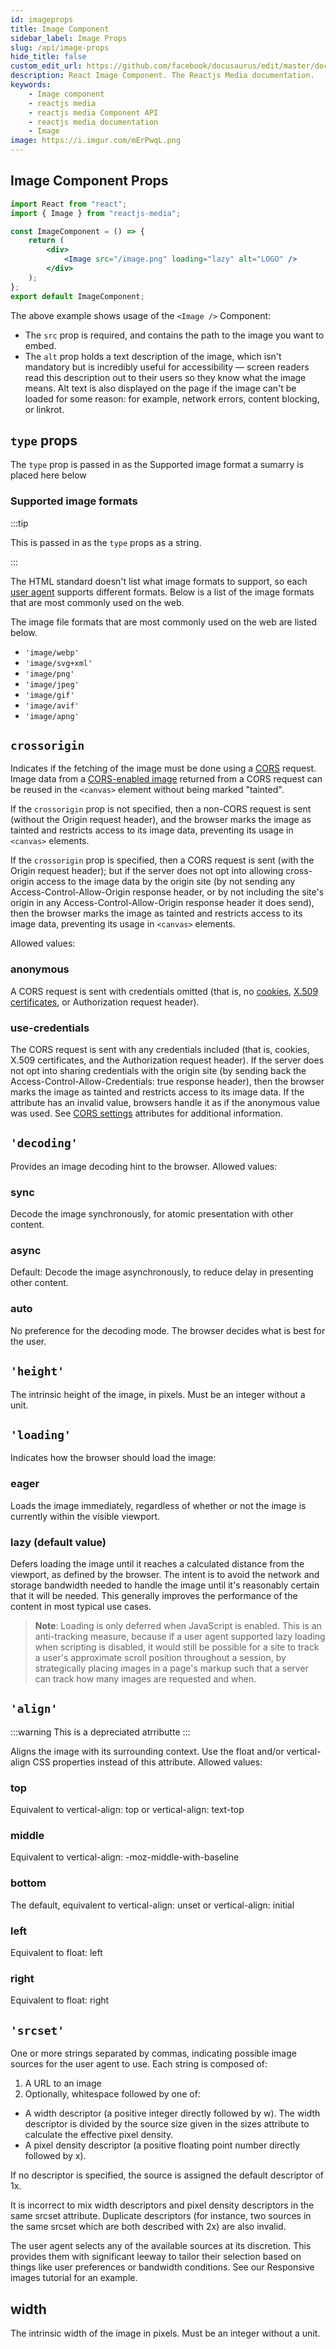 ```yaml
---
id: imageprops
title: Image Component
sidebar_label: Image Props
slug: /api/image-props
hide_title: false
custom_edit_url: https://github.com/facebook/docusaurus/edit/master/docs/api-doc-markdown.md
description: React Image Component. The Reactjs Media documentation.
keywords:
    - Image component
    - reactjs media
    - reactjs media Component API
    - reactjs media documentation
    - Image
image: https://i.imgur.com/mErPwqL.png
---
```


## Image Component Props

```jsx live
import React from "react";
import { Image } from "reactjs-media";

const ImageComponent = () => {
	return (
		<div>
			<Image src="/image.png" loading="lazy" alt="LOGO" />
		</div>
	);
};
export default ImageComponent;
```

The above example shows usage of the `<Image />` Component:

-   The `src` prop is required, and contains the path to the image you want to embed.
-   The `alt` prop holds a text description of the image, which isn't mandatory but is incredibly useful for accessibility — screen readers read this description out to their users so they know what the image means. Alt text is also displayed on the page if the image can't be loaded for some reason: for example, network errors, content blocking, or linkrot.

## `type` props

The `type` prop is passed in as the Supported image format a sumarry is placed here below

### Supported image formats

:::tip

This is passed in as the `type` props as a string.

:::

The HTML standard doesn't list what image formats to support, so each [user agent](https://developer.mozilla.org/en-US/docs/Glossary/user_agent) supports different formats. Below is a list of the image formats that are most commonly used on the web.

The image file formats that are most commonly used on the web are listed below.

-   `'image/webp'`
-   `'image/svg+xml'`
-   `'image/png'`
-   `'image/jpeg'`
-   `'image/gif'`
-   `'image/avif'`
-   `'image/apng'`

## `crossorigin`

Indicates if the fetching of the image must be done using a [CORS](https://developer.mozilla.org/en-US/docs/Glossary/CORS) request. Image data from a [CORS-enabled image](https://developer.mozilla.org/en-US/docs/CORS_Enabled_Image) returned from a CORS request can be reused in the `<canvas>` element without being marked "tainted".

If the `crossorigin` prop is not specified, then a non-CORS request is sent (without the Origin request header), and the browser marks the image as tainted and restricts access to its image data, preventing its usage in `<canvas>` elements.

If the `crossorigin` prop is specified, then a CORS request is sent (with the Origin request header); but if the server does not opt into allowing cross-origin access to the image data by the origin site (by not sending any Access-Control-Allow-Origin response header, or by not including the site's origin in any Access-Control-Allow-Origin response header it does send), then the browser marks the image as tainted and restricts access to its image data, preventing its usage in `<canvas>` elements.

Allowed values:

### anonymous

A CORS request is sent with credentials omitted (that is, no [cookies](https://developer.mozilla.org/en-US/docs/Glossary/cookie), [X.509 certificates](https://tools.ietf.org/html/rfc5280), or Authorization request header).

### use-credentials

The CORS request is sent with any credentials included (that is, cookies, X.509 certificates, and the Authorization request header). If the server does not opt into sharing credentials with the origin site (by sending back the Access-Control-Allow-Credentials: true response header), then the browser marks the image as tainted and restricts access to its image data.
If the attribute has an invalid value, browsers handle it as if the anonymous value was used. See [CORS settings](https://devdocs.io/html/cors_settings_attributes) attributes for additional information.

## `'decoding'`

Provides an image decoding hint to the browser. Allowed values:

### sync

Decode the image synchronously, for atomic presentation with other content.

### async

Default: Decode the image asynchronously, to reduce delay in presenting other content.

### auto

No preference for the decoding mode. The browser decides what is best for the user.

## `'height'`

The intrinsic height of the image, in pixels. Must be an integer without a unit.

## `'loading'`

Indicates how the browser should load the image:

### eager

Loads the image immediately, regardless of whether or not the image is currently within the visible viewport.

### lazy (default value)

Defers loading the image until it reaches a calculated distance from the viewport, as defined by the browser. The intent is to avoid the network and storage bandwidth needed to handle the image until it's reasonably certain that it will be needed. This generally improves the performance of the content in most typical use cases.

> **Note**: Loading is only deferred when JavaScript is enabled. This is an anti-tracking measure, because if a user agent supported lazy loading when scripting is disabled, it would still be possible for a site to track a user's approximate scroll position throughout a session, by strategically placing images in a page's markup such that a server can track how many images are requested and when.

## `'align'`

:::warning
This is a depreciated atrributte
:::

Aligns the image with its surrounding context. Use the float and/or vertical-align CSS properties instead of this attribute. Allowed values:

### top

Equivalent to vertical-align: top or vertical-align: text-top

### middle

Equivalent to vertical-align: -moz-middle-with-baseline

### bottom

The default, equivalent to vertical-align: unset or vertical-align: initial

### left

Equivalent to float: left

### right

Equivalent to float: right

## `'srcset'`

One or more strings separated by commas, indicating possible image sources for the user agent to use. Each string is composed of:

1. A URL to an image
1. Optionally, whitespace followed by one of:

-   A width descriptor (a positive integer directly followed by w). The width descriptor is divided by the source size given in the sizes attribute to calculate the effective pixel density.
-   A pixel density descriptor (a positive floating point number directly followed by x).

If no descriptor is specified, the source is assigned the default descriptor of 1x.

It is incorrect to mix width descriptors and pixel density descriptors in the same srcset attribute. Duplicate descriptors (for instance, two sources in the same srcset which are both described with 2x) are also invalid.

The user agent selects any of the available sources at its discretion. This provides them with significant leeway to tailor their selection based on things like user preferences or bandwidth conditions. See our Responsive images tutorial for an example.

## width

The intrinsic width of the image in pixels. Must be an integer without a unit.
